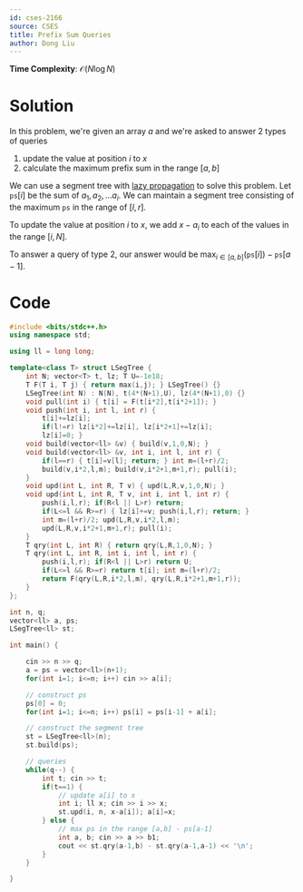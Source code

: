 ```yaml
---
id: cses-2166
source: CSES
title: Prefix Sum Queries
author: Dong Liu
---
```


**Time Complexity**: $\mathcal O(N\log N)$

# Solution

In this problem, we're given an array $a$ and we're asked to answer 2 types of queries

1. update the value at position $i$ to $x$
2. calculate the maximum prefix sum in the range $[a,b]$

We can use a segment tree with [lazy propagation](/plat/RURQ) to solve this problem. Let $\texttt{ps}[i]$ be the sum of $a_1, a_2, \dots a_i$. We can maintain a segment tree consisting of the maximum $\texttt{ps}$ in the range of $[l,r]$.

To update the value at position $i$ to $x$, we add $x-a_i$ to each of the values in the range $[i,N]$.

To answer a query of type 2, our answer would be $\max_{i \in [a, b]}(\texttt{ps}[i]) - \texttt{ps}[{a-1}]$.

# Code

<LanguageSection>

<CPPSection>

```cpp
#include <bits/stdc++.h>
using namespace std;

using ll = long long;

template<class T> struct LSegTree {
	int N; vector<T> t, lz; T U=-1e18;
	T F(T i, T j) { return max(i,j); } LSegTree() {}
	LSegTree(int N) : N(N), t(4*(N+1),U), lz(4*(N+1),0) {}
	void pull(int i) { t[i] = F(t[i*2],t[i*2+1]); }
	void push(int i, int l, int r) {
		t[i]+=lz[i];
		if(l!=r) lz[i*2]+=lz[i], lz[i*2+1]+=lz[i];
		lz[i]=0; }
	void build(vector<ll> &v) { build(v,1,0,N); }
	void build(vector<ll> &v, int i, int l, int r) {
		if(l==r) { t[i]=v[l]; return; } int m=(l+r)/2;
		build(v,i*2,l,m); build(v,i*2+1,m+1,r); pull(i);
	}
	void upd(int L, int R, T v) { upd(L,R,v,1,0,N); }
	void upd(int L, int R, T v, int i, int l, int r) {
		push(i,l,r); if(R<l || L>r) return;
		if(L<=l && R>=r) { lz[i]+=v; push(i,l,r); return; }
		int m=(l+r)/2; upd(L,R,v,i*2,l,m);
		upd(L,R,v,i*2+1,m+1,r); pull(i);
	}
	T qry(int L, int R) { return qry(L,R,1,0,N); }
	T qry(int L, int R, int i, int l, int r) {
		push(i,l,r); if(R<l || L>r) return U;
		if(L<=l && R>=r) return t[i]; int m=(l+r)/2;
		return F(qry(L,R,i*2,l,m), qry(L,R,i*2+1,m+1,r));
	}
};

int n, q;
vector<ll> a, ps;
LSegTree<ll> st;

int main() {

	cin >> n >> q;
	a = ps = vector<ll>(n+1);
	for(int i=1; i<=n; i++) cin >> a[i];

	// construct ps
	ps[0] = 0;
	for(int i=1; i<=n; i++) ps[i] = ps[i-1] + a[i];

	// construct the segment tree
	st = LSegTree<ll>(n);
	st.build(ps);

	// queries
	while(q--) {
		int t; cin >> t;
		if(t==1) {
			// update a[i] to x
			int i; ll x; cin >> i >> x;
			st.upd(i, n, x-a[i]); a[i]=x;
		} else {
			// max ps in the range [a,b] - ps[a-1]
			int a, b; cin >> a >> b1;
			cout << st.qry(a-1,b) - st.qry(a-1,a-1) << '\n';
		}
	}

}
```

</CPPSection>

</LanguageSection>
